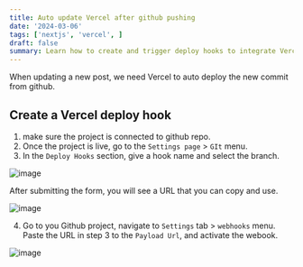 ```yaml
---
title: Auto update Vercel after github pushing
date: '2024-03-06'
tags: ['nextjs', 'vercel', ]
draft: false
summary: Learn how to create and trigger deploy hooks to integrate Vercel deployments with Github.
---
```


When updating a new post, we need Vercel to auto deploy the new commit from github.

## Create a Vercel deploy hook

1. make sure the project is connected to github repo.
2. Once the project is live, go to the `Settings page` > `GIt` menu.
3. In the `Deploy Hooks` section, give a hook name and select the branch. 
   
![image](/static/images/post/vercel-hook-0.png)

After submitting the form, you will see a URL that you can copy and use.

![image](/static/images/post/vercel-hook-1.png)

4. Go to you Github project, navigate to `Settings` tab > `webhooks` menu. Paste the URL in step 3 to the `Payload Url`,
   and activate the webook.

![image](/static/images/post/vercel-hook-3.png)
